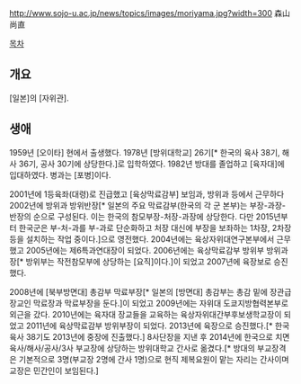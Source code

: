 http://www.sojo-u.ac.jp/news/topics/images/moriyama.jpg?width=300
森山尚直

[[목차]]
== 개요 ==
[일본]의 [자위관]. 

== 생애 ==
1959년 [오이타] 현에서 출생했다. 1978년 [방위대학교] 26기[* 한국의 육사 38기, 해사 36기, 공사 30기에 상당한다.]로 입학하였다. 1982년 방대를 졸업하고 [육자대]에 입대하였다. 병과는 [포병]이다.

2001년에 1등육좌(대령)로 진급했고 [육상막료감부] 보임과, 방위과 등에서 근무하다 2002년에 방위과 방위반장[* 일본의 주요 막료감부(한국의 각 군 본부)는 부장-과장-반장의 순으로 구성된다. 이는 한국의 참모부장-처장-과장에 상당한다. 다만 2015년부터 한국군은 부-처-과를 부-과로 단순화하고 처장 대신에 부장을 보좌하는 1차장, 2차장 등을 설치하는 작업 중이다.]으로 영전했다. 2004년에는 육상자위대연구본부에서 근무했고 2005년에는 제6특과연대장이 되었다. 2006년에는 육상막료감부 방위부 방위과장[* 방위부는 작전참모부에 상당하는 [요직]이다.]이 되었고 2007년에 육장보로 승진했다.

2008년에 [북부방면대] 총감부 막료부장[* 일본의 [방면대] 총감부는 총감 밑에 장관급 장교인 막료장과 막료부장을 둔다.]이 되었고 2009년에는 자위대 도쿄지방협력본부로 외근을 갔다. 2010년에는 육자대 장교들을 교육하는 육상자위대간부후보생학교장이 되었고 2011년에 육상막료감부 방위부장이 되었다. 2013년에 육장으로 승진했다.[* 한국 육사 38기도 2013년에 중장에 진출했다.] 8사단장을 지낸 후 2014년에 한국으로 치면 육사/해사/공사/3사 부교장에 상당하는 방위대학교 간사로 옮겼다.[* 방대의 부교장격은 기본적으로 3명(부교장 2명에 간사 1명)으로 현직 제복요원이 맡는 자리는 간사이며 교장은 민간인이 보임된다.]
